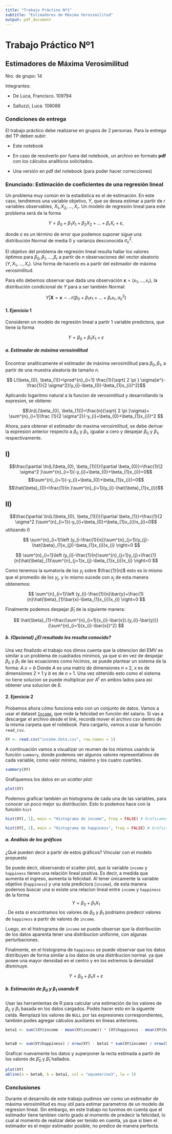```yaml
---
title: "Trabajo Práctino Nº1"
subtitle: "Estimadores de Máxima Verosimilitud"
output: pdf_document
---
```


# Trabajo Práctico Nº1

## Estimadores de Máxima Verosimilitud

Nro. de grupo: 14

Integrantes:

-   De Luca, Francisco. 109794

-   Salluzzi, Luca. 108088

### Condiciones de entrega

El trabajo práctico debe realizarse en grupos de 2 personas. Para la entrega del TP deben subir:

-   Este notebook

-   En caso de resolverlo por fuera del notebook, un archivo en formato **pdf** con los cálculos analíticos solicitados.

-   Una versión en pdf del notebook (para poder hacer correcciones)

### Enunciado: Estimación de coeficientes de una regresión lineal

Un problema muy común en la estadística es el de estimación. En este caso, tendremos una variable objetivo, $Y$, que se desea estimar a partir de $r$ variables observables, $X_1, X_2, \ldots, X_r$. Un modelo de regresión lineal para este problema será de la forma

$$
Y = \beta_0+\beta_1X_1 + \beta_2X_2+\ldots+\beta_rX_r + \varepsilon,
$$

donde $\varepsilon$ es un término de error que podemos suponer sigue una distribución Normal de media 0 y varianza desconocida $\sigma_\varepsilon^2$.

El objetivo del problema de regresión lineal resulta hallar los valores óptimos para $\beta_0, \beta_1,\ldots,\beta_r$ a partir de $n$ observaciones del vector aleatorio $(Y,X_1,\ldots,X_r)$. Una forma de hacerlo es a partir del estimador de máxima verosimilitud.

Para ello debemos observar que dada una observación $\boldsymbol{x} = (x_1,\ldots, x_r)$, la distribución condicional de $Y$ para a ser también Normal:

$$
Y|\boldsymbol{X}=\boldsymbol{x} \sim \mathcal{N}(\beta_0+\beta_1x_1+\ldots+\beta_rx_r, \sigma_\varepsilon^2)
$$

#### 1. Ejercicio 1

Consideren un modelo de regresión lineal a partir 1 variable predictora, que tiene la forma

$$
Y = \beta_0 + \beta_1X_1 +\varepsilon
$$

##### a. Estimador de máxima verosimilitud

Encontrar analíticamente el estimador de máxima verosimilitud para $\beta_0,\beta_1$, a partir de una muestra aleatoria de tamaño $n$.


$$
L(\beta_{0}, \beta_{1})=\prod^{n}_{i=1} \frac{1}{\sqrt{ 2 \pi } \sigma}e^{-\frac{1}{2 \sigma^2}(y_{i}-\beta_{0}-\beta_{1}x_{i})^2}$$

Aplicando logaritmo natural a la funcion de verosimilitud y desarrollando la expresion, se obtiene:

$$\ln(L(\beta_{0}, \beta_{1}))=\frac{n}{\sqrt{ 2 \pi  }\sigma}+ \sum^{n}_{i=1}\frac {1}{2 \sigma^2}(-y_{i}+\beta_{0}+\beta_{1}x_{i})^2
$$

Ahora, para obtener el estimador de maxima verosimilitud, se debe derivar la expresion anterior respecto a $\beta_{0}$ y $\beta_{1}$, igualar a cero y despejar $\beta_{0}$ y $\beta_{1}$, respectivamente.

## I)
$$\frac{\partial \ln(L(\beta_{0}, \beta_{1}))}{\partial \beta_{0}}=\frac{1}{2 \sigma^2 }\sum^{n}_{i=1}(-y_{i}+\beta_{0}+\beta_{1}x_{i})=0$$
$$\sum^{n}_{i=1}(-y_{i}+\beta_{0}+\beta_{1}x_{i})=0$$
$$\hat{\beta}_{0}=\frac{1}{n }\sum^{n}_{i=1}(y_{i}-\hat{\beta}_{1}x_{i})$$

## II)

$$\frac{\partial \ln(L(\beta_{0}, \beta_{1}))}{\partial \beta_{1}}=\frac{1}{2 \sigma^2 }\sum^{n}_{i=1}(-y_{i}+\beta_{0}+\beta_{1}x_{i})x_{i}=0$$
utilizando I)

$$
\sum^{n}_{i=1}\left (y_{i-\frac{1}{n}}\sum^{n}_{j=1}(y_{j}-\hat{\beta}_{1}x_{j})-\beta_{1}x_{i})x_{i} \right=0
$$

$$
\sum^{n}_{i=1}\left (y_{i}-\frac{1}{n}\sum^{n}_{j=1}y_{j}+\frac{1}{n}\hat{\beta}_{1}\sum^{n}_{j=1}x_{j}-\beta_{1}x_{i})x_{i} \right=0
$$

Como tenemos la sumatoria de los $y_{j}$ sobre $\frac{1}{n}$ esto es lo mismo que el promedio de los $y_{j}$, y lo mismo sucede con $x_{j}$ de esta manera obtenemos:

$$
\sum^{n}_{i=1}\left (y_{i}-\frac{1}{n}\bar{y}+\frac{1}{n}\hat{\beta}_{1}\bar{x}-\beta_{1}x_{i})x_{i} \right=0
$$

Finalmente podemos despejar $\hat{\beta}_{1}$ de la siguiente manera:

$$
\hat{\beta}_{1}=\frac{\sum^{n}_{i=1}(x_{i}-\bar{x}).(y_{i}-\bar{y})}{\sum^{n}_{i=1}(x_{i}-\bar{x})^2}
$$

##### b. (Opcional) ¿El resultado les resulta conocido?
Una vez finalizdo el trabajo nos dimos cuenta que la obtencion del EMV es similar a un problema de cuadrados minimos, ya que si en vez de despejar $\beta_0$ y $\beta_1$ de las ecuaciones como hicimos, se puede plantear un sistema de la forma:
$A.x=b$ 
Donde $A$ es una matriz de dimensiones $n \times 2$, x es de dimensiones $2 \times 1$ y $b$ es de $n \times 1$. Una vez obtenido esto como el sistema no tiene solucion se puede multiplicar por $A^t$ en ambos lados para asi obtener una solucion de $\hat{b}$.


#### 2. Ejercicio 2

Probemos ahora cómo funciona esto con un conjunto de datos. Vamos a usar el dataset [`Income`](https://www.scribbr.com/wp-content/uploads//2020/02/income.data_.zip), que mide la felicidad en función del salario. Si vas a descargar el archivo desde el link, recordá mover el archivo csv dentro de la misma carpeta que el notebook. Para cargarlo, vamos a usar la función `read_csv`.

```r
XY <- read.csv("income.data.csv", row.names = 1)
```

A continuación vamos a visualizar un reumen de los mismos usando la función `summary`, donde podemos ver algunos valores representativos de cada variable, como valor mínimo, máximo y los cuatro cuartiles.

```r
summary(XY)
```

Grafiquemos los datos en un *scatter plot:*

```r
plot(XY)
```

Podemos graficar también un histograma de cada una de las variables, para conocer un poco mejor su distribución. Esto lo podemos hace con la función `hist`

```r
hist(XY[, 1], main = "Histograma de income", freq = FALSE) # Graficamos la columna income
```

```r
hist(XY[, 2], main = "Histograma de happiness", freq = FALSE) # Graficamos la columna happiness
```

##### a. Análisis de los gráficos

¿Qué pueden decir a partir de estos gráficos? Vincular con el modelo propuesto


Se puede decir, observando el scatter plot, que la variable `income` y `happiness` tienen una relación lineal positiva. Es decir, a medida que aumenta el ingreso, aumenta la felicidad. 
Al tener únicamente la variable objetivo (`happiness`) y una sola predictora (`income`), de esta manera podemos buscar una si existe una relacion lineal entre `income` y `happiness` de la forma  $$Y = \beta_0 + \beta_1X_1$$. De esta si encontramos los valores de $\beta_0$ y $\beta_1$ podriamo predecir valores de `happiness` a partir de valores de `income`.

Luego, en el histrograma de `income` se puede observar que la distribución de los datos aparenta tener una distribucion uniforme, con algunas perturbaciones.

Finalmente, en el histograma de `happiness` se puede observar que los datos distribuyen de forma similar a los datos de una distribucion normal. ya que posee una mayor densidad en el centro y en los extremos la densidad disminuye.

$$
Y = \beta_0 + \beta_1 X + \varepsilon
$$

##### b. Estimación de $\beta_0$ y $\beta_1$ usando R

Usar las herramientas de R para calcular una estimación de los valores de $\beta_0$ y $\beta_1$ basada en los datos cargados. Podés hacer esto en la siguente celda. Remplazá los valores de `NULL` por las expresiones correspondientes, también podes agregar cálculos auxiliares en líneas anteriores.

```r
beta1 <- sum((XY$income - mean(XY$income)) * (XY$happiness - mean(XY$happiness))) / sum((XY$income - mean(XY$income))^2)


beta0 <- sum(XY$happiness) / nrow(XY) - beta1 * sum(XY$income) / nrow(XY)
```

Graficar nuevamente los datos y superponer la recta estimada a partir de los valores de $\hat\beta_0$ y $\hat\beta_1$ hallados.

```r
plot(XY)
abline(a = beta0, b = beta1, col = "aquamarine3", lw = 3)
```

### Conclusiones

Durante el desarrollo de este trabajo pudimos ver como un estimador de máxima verosimilitud es muy útil para estimar parametros de un modelo de regresion lineal. Sin embargo, en este trabajo no tuvimos en cuenta que el estimador tiene tambien cierto grado al momento de predecir la felicidad, lo cual al momento de realizar debe ser tenido en cuenta, ya que si bien el estimador es el mejor estimador posible, no predice de manera perfecta.

